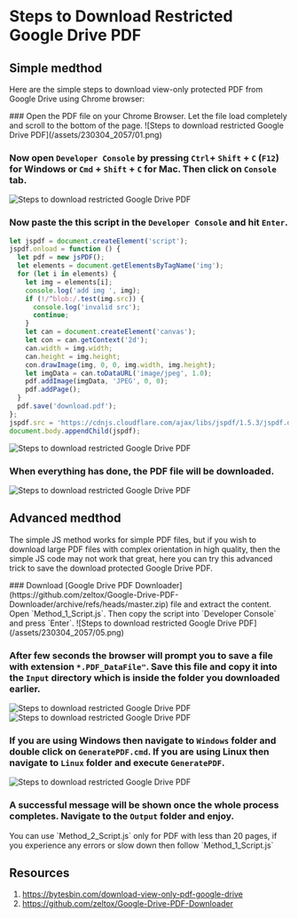 
# Steps to Download Restricted Google Drive PDF

## Simple medthod

Here are the simple steps to download view-only protected PDF from Google Drive using Chrome browser:

<Steps>
### Open the PDF file on your Chrome Browser. Let the file load completely and scroll to the bottom of the page.
   ![Steps to download restricted Google Drive PDF](/assets/230304_2057/01.png)

### Now open `Developer Console` by pressing `Ctrl`+ `Shift` + `C` (`F12`) for Windows or `Cmd` + `Shift` + `C` for Mac. Then click on `Console` tab.
   ![Steps to download restricted Google Drive PDF](/assets/230304_2057/02.png)

### Now paste the this script in the `Developer Console` and hit `Enter`.

```js copy
let jspdf = document.createElement('script');
jspdf.onload = function () {
  let pdf = new jsPDF();
  let elements = document.getElementsByTagName('img');
  for (let i in elements) {
    let img = elements[i];
    console.log('add img ', img);
    if (!/^blob:/.test(img.src)) {
      console.log('invalid src');
      continue;
    }
    let can = document.createElement('canvas');
    let con = can.getContext('2d');
    can.width = img.width;
    can.height = img.height;
    con.drawImage(img, 0, 0, img.width, img.height);
    let imgData = can.toDataURL('image/jpeg', 1.0);
    pdf.addImage(imgData, 'JPEG', 0, 0);
    pdf.addPage();
  }
  pdf.save('download.pdf');
};
jspdf.src = 'https://cdnjs.cloudflare.com/ajax/libs/jspdf/1.5.3/jspdf.debug.js';
document.body.appendChild(jspdf);
```

![Steps to download restricted Google Drive PDF](/assets/230304_2057/03.png)

### When everything has done, the PDF file will be downloaded.
   ![Steps to download restricted Google Drive PDF](/assets/230304_2057/04.png)
</Steps>

## Advanced medthod

The simple JS method works for simple PDF files, but if you wish to download large PDF files with complex orientation in high quality, then the simple JS code may not work that great, here you can try this advanced trick to save the download protected Google Drive PDF.

<Steps>
### Download [Google Drive PDF Downloader](https://github.com/zeltox/Google-Drive-PDF-Downloader/archive/refs/heads/master.zip) file and extract the content. Open `Method_1_Script.js`. Then copy the script into `Developer Console` and press `Enter`.
   ![Steps to download restricted Google Drive PDF](/assets/230304_2057/05.png)

### After few seconds the browser will prompt you to save a file with extension `*.PDF_DataFile"`. Save this file and copy it into the `Input` directory which is inside the folder you downloaded earlier.
   ![Steps to download restricted Google Drive PDF](/assets/230304_2057/06.png)
   ![Steps to download restricted Google Drive PDF](/assets/230304_2057/07.png)

### If you are using Windows then navigate to `Windows` folder and double click on `GeneratePDF.cmd`. If you are using Linux then navigate to `Linux` folder and execute `GeneratePDF`.
   ![Steps to download restricted Google Drive PDF](/assets/230304_2057/08.png)

### A successful message will be shown once the whole process completes. Navigate to the `Output` folder and enjoy.
</Steps>

<Callout type="info" emoji="💡">
   You can use `Method_2_Script.js` only for PDF with less than 20 pages, if you experience any errors or slow down then follow `Method_1_Script.js`
</Callout>

## Resources

1. https://bytesbin.com/download-view-only-pdf-google-drive
1. https://github.com/zeltox/Google-Drive-PDF-Downloader
